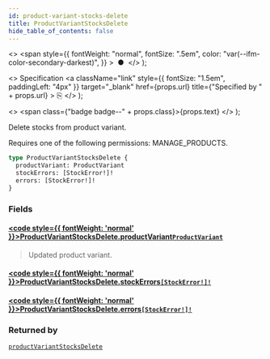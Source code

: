 ```yaml
---
id: product-variant-stocks-delete
title: ProductVariantStocksDelete
hide_table_of_contents: false
---
```


  <>
    <span
      style={{
        fontWeight: "normal",
        fontSize: ".5em",
        color: "var(--ifm-color-secondary-darkest)",
      }}
    >
      &nbsp;●&nbsp;
    </span>
  </>
);

  <>
    Specification
    <a
      className="link"
      style={{ fontSize: "1.5em", paddingLeft: "4px" }}
      target="\_blank"
      href={props.url}
      title={"Specified by " + props.url}
    >
      ⎘
    </a>
  </>
);

  <>
    <span class={"badge badge--" + props.class}>{props.text}</span>
  </>
);

Delete stocks from product variant.

Requires one of the following permissions: MANAGE_PRODUCTS.

```graphql
type ProductVariantStocksDelete {
  productVariant: ProductVariant
  stockErrors: [StockError!]!
  errors: [StockError!]!
}
```

### Fields

#### [<code style={{ fontWeight: 'normal' }}>ProductVariantStocksDelete.<b>productVariant</b></code>](#)<Bullet />[`ProductVariant`](../../../developer/api-reference/objects/product-variant) <Badge class="secondary" text="object"/>

> Updated product variant.

#### [<code style={{ fontWeight: 'normal' }}>ProductVariantStocksDelete.<b>stockErrors</b></code>](#)<Bullet />[`[StockError!]!`](../../../developer/api-reference/objects/stock-error) <Badge class="secondary" text="non-null"/> <Badge class="secondary" text="object"/>

>

#### [<code style={{ fontWeight: 'normal' }}>ProductVariantStocksDelete.<b>errors</b></code>](#)<Bullet />[`[StockError!]!`](../../../developer/api-reference/objects/stock-error) <Badge class="secondary" text="non-null"/> <Badge class="secondary" text="object"/>

>

### Returned by

[`productVariantStocksDelete`](../../../developer/api-reference/mutations/product-variant-stocks-delete) <Badge class="secondary" text="mutation"/>
